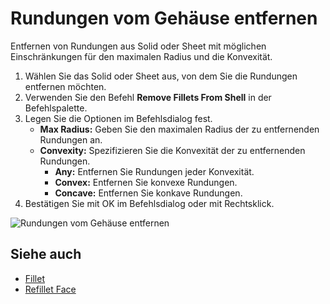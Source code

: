 
<Reference shortcut="" command="Remove Fillets From Shell" button="" />

# Rundungen vom Gehäuse entfernen

Entfernen von Rundungen aus Solid oder Sheet mit möglichen Einschränkungen für den maximalen Radius und die Konvexität.

1. Wählen Sie das Solid oder Sheet aus, von dem Sie die Rundungen entfernen möchten.
2. Verwenden Sie den Befehl **Remove Fillets From Shell** in der Befehlspalette.
3. Legen Sie die Optionen im Befehlsdialog fest.
    - **Max Radius:** Geben Sie den maximalen Radius der zu entfernenden Rundungen an.
    - **Convexity:** Spezifizieren Sie die Konvexität der zu entfernenden Rundungen.
        - **Any:** Entfernen Sie Rundungen jeder Konvexität.
        - **Convex:** Entfernen Sie konvexe Rundungen.
        - **Concave:** Entfernen Sie konkave Rundungen.
4. Bestätigen Sie mit OK im Befehlsdialog oder mit Rechtsklick.

![Rundungen vom Gehäuse entfernen](/img/remove-fillets-from-shell.gif)

## Siehe auch
- [Fillet](./fillet)
- [Refillet Face](./refillet-face)